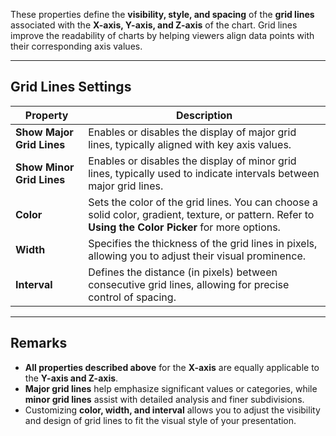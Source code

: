 
These properties define the **visibility, style, and spacing** of the **grid lines** associated with the **X-axis, Y-axis, and Z-axis** of the chart. Grid lines improve the readability of charts by helping viewers align data points with their corresponding axis values.

---

## **Grid Lines Settings**

| **Property**                 | **Description**                                                                                                           |
|-----------------------------|--------------------------------------------------------------------------------------------------------------------------|
| **Show Major Grid Lines**    | Enables or disables the display of major grid lines, typically aligned with key axis values.                             |
| **Show Minor Grid Lines**    | Enables or disables the display of minor grid lines, typically used to indicate intervals between major grid lines.      |
| **Color**                    | Sets the color of the grid lines. You can choose a solid color, gradient, texture, or pattern. Refer to **Using the Color Picker** for more options. |
| **Width**                    | Specifies the thickness of the grid lines in pixels, allowing you to adjust their visual prominence.                    |
| **Interval**                 | Defines the distance (in pixels) between consecutive grid lines, allowing for precise control of spacing.               |

---

## **Remarks**
- **All properties described above** for the **X-axis** are equally applicable to the **Y-axis and Z-axis**.
- **Major grid lines** help emphasize significant values or categories, while **minor grid lines** assist with detailed analysis and finer subdivisions.
- Customizing **color, width, and interval** allows you to adjust the visibility and design of grid lines to fit the visual style of your presentation.
